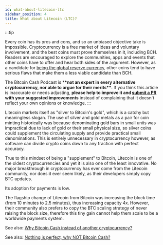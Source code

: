 ```yaml
---
id: what-about-litecoin-ltc
sidebar_position: 4
title: What about Litecoin (LTC)?
---
```


:::tip

Every coin has its pros and cons, and so an unbiased objective take is impossible. Cryptocurrency is a free market of ideas and voluntary involvement, and the best coins must prove themselves in it, including BCH. Readers are encouraged to explore the communities, apps and events that other coins have to offer and hear both sides of the argument. However, as a candidate for [being the global reserve currency](/faqs/Podcast/what-do-you-mean-global-reserve-currency), other coins tend to have serious flaws that make them a less viable candidate than BCH.

The Bitcoin Cash Podcast is \***\*not an expert in every alternative cryptocurrency, nor able to argue for their merits\*\***. If you think this article is inaccurate or needs adjusting, **please help to improve it and [submit a PR](https://github.com/JeremyEllingham/bitcoincashpodcast-v2) with your suggested improvements** instead of complaining that it doesn't reflect your own opinions or knowledge.
:::

Litecoin markets itself as "silver to Bitcoin's gold", which is a catchy but meaningless slogan. The use of silver and gold metals as a pair for coin minting historically was because denominating gold bars in small units was impractical due to lack of gold or their small physical size, so silver coins could supplement the circulating supply and provide practical small denominations. This is entirely unnecessary in cryptocurrency however, as software can divide crypto coins down to any fraction with perfect accuracy.

True to this mindset of being a "supplement" to Bitcoin, Litecoin is one of the oldest cryptocurrencies and yet it is also one of the least innovative. No major breakthrough in cryptocurrency has ever come from the Litecoin community, nor does it ever seem likely, as their developers simply copy BTC updates.

Its adoption for payments is low.

The flagship change of Litecoin from Bitcoin was increasing the block time (from 10 minutes to 2.5 minutes), thus increasing capacity 4x. However, their community also prefers to copy the BTC scaling strategy of never raising the block size, therefore this tiny gain cannot help them scale to be a worldwide payments system.

See also: [Why Bitcoin Cash instead of another cryptocurrency?](/faqs/BCH/why-bitcoin-cash)

See also: [Nothing is perfect, why NOT Bitcoin Cash?](/faqs/BCH/why-not-bitcoin-cash)
